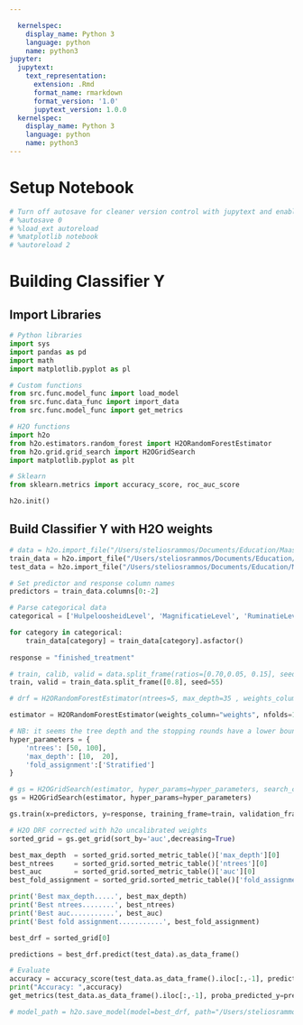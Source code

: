```yaml
---

  kernelspec:
    display_name: Python 3
    language: python
    name: python3
jupyter:
  jupytext:
    text_representation:
      extension: .Rmd
      format_name: rmarkdown
      format_version: '1.0'
      jupytext_version: 1.0.0
  kernelspec:
    display_name: Python 3
    language: python
    name: python3
---
```


# Setup Notebook

```python
# Turn off autosave for cleaner version control with jupytext and enable autoreloading of modules before running code
# %autosave 0
# %load_ext autoreload
# %matplotlib notebook
# %autoreload 2
```

# Building Classifier Y


## Import Libraries

```python
# Python libraries
import sys
import pandas as pd
import math
import matplotlib.pyplot as pl

# Custom functions
from src.func.model_func import load_model
from src.func.data_func import import_data
from src.func.model_func import get_metrics

# H2O functions
import h2o
from h2o.estimators.random_forest import H2ORandomForestEstimator
from h2o.grid.grid_search import H2OGridSearch
import matplotlib.pyplot as plt

# Sklearn
from sklearn.metrics import accuracy_score, roc_auc_score
```

```python
h2o.init()
```

## Build Classifier Y with H2O weights

```python
# data = h2o.import_file("/Users/steliosrammos/Documents/Education/Maastricht/DKE-Year3/BachelorThesis/bachelor_thesis/data/processed/classifier_y/weighted/h2o_drf_weights/data_classifier_y_lbld_weighted_h2o.csv")
train_data = h2o.import_file("/Users/steliosrammos/Documents/Education/Maastricht/DKE-Year3/BachelorThesis/bachelor_thesis/data/processed/classifier_y/weighted/h2o_drf_weights/classifier_y_lbld_weighted_h2o_uncalib_train.csv")
test_data = h2o.import_file("/Users/steliosrammos/Documents/Education/Maastricht/DKE-Year3/BachelorThesis/bachelor_thesis/data/processed/classifier_y/weighted/h2o_drf_weights/classifier_y_lbld_weighted_h2o_uncalib_test.csv")
```

```python
# Set predictor and response column names
predictors = train_data.columns[0:-2]

# Parse categorical data
categorical = ['HulpeloosheidLevel', 'MagnificatieLevel', 'RuminatieLevel', 'TotaalLevel', 'finished_treatment']

for category in categorical:
    train_data[category] = train_data[category].asfactor()
    
response = "finished_treatment"
```

```python
# train, calib, valid = data.split_frame(ratios=[0.70,0.05, 0.15], seed=1)
train, valid = train_data.split_frame([0.8], seed=55)
```

```python
# drf = H2ORandomForestEstimator(ntrees=5, max_depth=35 , weights_column="weights", nfolds=5, stopping_rounds=15, seed=55)
```

```python
estimator = H2ORandomForestEstimator(weights_column="weights", nfolds=10, seed=55)
```

```python
# NB: it seems the tree depth and the stopping rounds have a lower bound when using a weight column
hyper_parameters = {
    'ntrees': [50, 100],
    'max_depth': [10,  20],
    'fold_assignment':['Stratified']
}
```

```python
# gs = H2OGridSearch(estimator, hyper_params=hyper_parameters, search_criteria=criteria)
gs = H2OGridSearch(estimator, hyper_params=hyper_parameters)
```

```python
gs.train(x=predictors, y=response, training_frame=train, validation_frame=valid)
```

```python
# H2O DRF corrected with h2o uncalibrated weights
sorted_grid = gs.get_grid(sort_by='auc',decreasing=True)

best_max_depth  = sorted_grid.sorted_metric_table()['max_depth'][0]
best_ntrees     = sorted_grid.sorted_metric_table()['ntrees'][0]
best_auc        = sorted_grid.sorted_metric_table()['auc'][0]
best_fold_assignment = sorted_grid.sorted_metric_table()['fold_assignment'][0]

print('Best max_depth.....', best_max_depth)
print('Best ntrees........', best_ntrees)
print('Best auc...........', best_auc)
print('Best fold assignment...........', best_fold_assignment)
```

```python
best_drf = sorted_grid[0]
```

```python
predictions = best_drf.predict(test_data).as_data_frame()
```

```python
# Evaluate
accuracy = accuracy_score(test_data.as_data_frame().iloc[:,-1], predictions["predict"])
print("Accuracy: ",accuracy)
get_metrics(test_data.as_data_frame().iloc[:,-1], proba_predicted_y=predictions["p1"].values)
```

```python
# model_path = h2o.save_model(model=best_drf, path="/Users/steliosrammos/Documents/Education/Maastricht/DKE-Year3/BachelorThesis/bachelor_thesis/models/corrected_classifier_y_h2o", force=True)
```

```python

```
